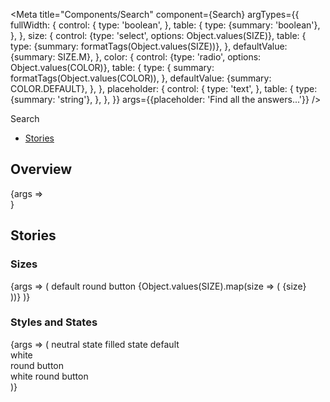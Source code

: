 
<Meta
  title="Components/Search"
  component={Search}
  argTypes={{
    fullWidth: {
      control: {
        type: 'boolean',
      },
      table: {
        type: {summary: 'boolean'},
      },
    },
    size: {
      control: {type: 'select', options: Object.values(SIZE)},
      table: {
        type: {summary: formatTags(Object.values(SIZE))},
      },
      defaultValue: {summary: SIZE.M},
    },
    color: {
      control: {type: 'radio', options: Object.values(COLOR)},
      table: {
        type: {
          summary: formatTags(Object.values(COLOR)),
        },
        defaultValue: {summary: COLOR.DEFAULT},
      },
    },
    placeholder: {
      control: {
        type: 'text',
      },
      table: {
        type: {summary: 'string'},
      },
    },
  }}
  args={{placeholder: 'Find all the answers...'}}
/>

<PageHeader>Search</PageHeader>

- [Stories](#stories)

## Overview

<Canvas>
  <Story name="Default">{args => <Search {...args} />}</Story>
</Canvas>

<ArgsTable story="Default" />

## Stories

### Sizes

<Canvas>
  <Story name="Sizes">
    {args => (
      <StoryVariantTable>
        <tbody>
          <tr>
            <td />
            <td>
              <Flex justifyContent="center">
                <Headline
                  extraBold
                  transform="uppercase"
                  type="span"
                  color="text-gray-40"
                  size="medium"
                >
                  default
                </Headline>
              </Flex>
            </td>
            <td>
              <Flex justifyContent="center">
                <Headline
                  extraBold
                  transform="uppercase"
                  type="span"
                  color="text-gray-40"
                  size="medium"
                >
                  round button
                </Headline>
              </Flex>
            </td>
          </tr>
          {Object.values(SIZE).map(size => (
            <tr key={size}>
              <td>
                <Headline
                  extraBold
                  transform="uppercase"
                  type="span"
                  color="text-gray-40"
                  size="medium"
                >
                  {size}
                </Headline>
              </td>
              <td>
                <Flex justifyContent="center">
                  <Search {...args} size={size} />
                </Flex>
              </td>
              <td>
                <Flex justifyContent="center">
                  <Search {...args} size={size} withRoundButton />
                </Flex>
              </td>
            </tr>
          ))}
        </tbody>
      </StoryVariantTable>
    )}
  </Story>
</Canvas>

### Styles and States

<Canvas>
  <Story name="Styles and States">
    {args => (
      <StoryVariantTable>
        <tbody>
          <tr>
            <td />
            <td>
              <Flex justifyContent="center">
                <Headline
                  extraBold
                  transform="uppercase"
                  type="span"
                  color="text-gray-40"
                  size="medium"
                >
                  neutral state
                </Headline>
              </Flex>
            </td>
            <td>
              <Flex justifyContent="center">
                <Headline
                  extraBold
                  transform="uppercase"
                  type="span"
                  color="text-gray-40"
                  size="medium"
                >
                  filled state
                </Headline>
              </Flex>
            </td>
          </tr>
          <tr>
            <td>
              <Headline
                extraBold
                transform="uppercase"
                type="span"
                color="text-gray-40"
                size="medium"
              >
                default
              </Headline>
            </td>
            <td>
              <Flex justifyContent="center">
                <Search {...args} />
              </Flex>
            </td>
            <td>
              <Flex justifyContent="center">
                <Search {...args} value="some" />
              </Flex>
            </td>
          </tr>
          <tr
            style={{
              backgroundColor: hex.black,
            }}
          >
            <td>
              <Headline
                extraBold
                transform="uppercase"
                type="span"
                color="text-white"
                size="medium"
              >
                white
              </Headline>
            </td>
            <td>
              <Flex justifyContent="center">
                <Search {...args} />
              </Flex>
            </td>
            <td>
              <Flex justifyContent="center">
                <Search {...args} value="some" />
              </Flex>
            </td>
          </tr>
          <tr>
            <td>
              <Headline
                extraBold
                transform="uppercase"
                type="span"
                color="text-gray-40"
                size="medium"
              >
                round button
              </Headline>
            </td>
            <td>
              <Flex justifyContent="center">
                <Search {...args} withRoundButton />
              </Flex>
            </td>
            <td>
              <Flex justifyContent="center">
                <Search {...args} value="some" withRoundButton />
              </Flex>
            </td>
          </tr>
          <tr
            style={{
              backgroundColor: hex.black,
            }}
          >
            <td>
              <Headline
                extraBold
                transform="uppercase"
                type="span"
                color="text-white"
                size="medium"
              >
                white round button
              </Headline>
            </td>
            <td>
              <Flex justifyContent="center">
                <Search {...args} withRoundButton />
              </Flex>
            </td>
            <td>
              <Flex justifyContent="center">
                <Search {...args} value="some" withRoundButton />
              </Flex>
            </td>
          </tr>
        </tbody>
      </StoryVariantTable>
    )}
  </Story>
</Canvas>
